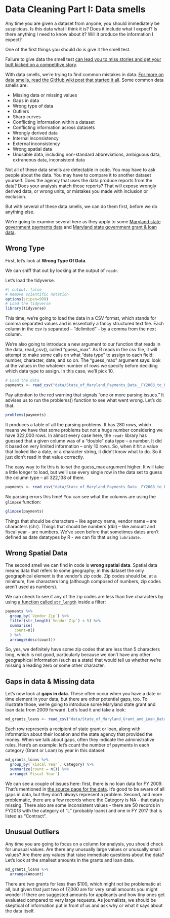 # Data Cleaning Part I: Data smells

Any time you are given a dataset from anyone, you should immediately be suspicious. Is this data what I think it is? Does it include what I expect? Is there anything I need to know about it? Will it produce the information I expect?

One of the first things you should do is give it the smell test.

Failure to give data the smell test [can lead you to miss stories and get your butt kicked on a competitive story](https://source.opennews.org/en-US/learning/handling-data-about-race-and-ethnicity/).

With data smells, we're trying to find common mistakes in data. [For more on data smells, read the GitHub wiki post that started it all](https://github.com/nikeiubel/data-smells/wiki/Ensuring-Accuracy-in-Data-Journalism). Some common data smells are:

-   Missing data or missing values
-   Gaps in data
-   Wrong type of data
-   Outliers
-   Sharp curves
-   Conflicting information within a dataset
-   Conflicting information across datasets
-   Wrongly derived data
-   Internal inconsistency
-   External inconsistency
-   Wrong spatial data
-   Unusable data, including non-standard abbreviations, ambiguous data, extraneous data, inconsistent data

Not all of these data smells are detectable in code. You may have to ask people about the data. You may have to compare it to another dataset yourself. Does the agency that uses the data produce reports from the data? Does your analysis match those reports? That will expose wrongly derived data, or wrong units, or mistakes you made with inclusion or exclusion.

But with several of these data smells, we can do them first, before we do anything else.

We're going to examine several here as they apply to some [Maryland state government payments data](https://opendata.maryland.gov/Budget/State-of-Maryland-Payments-Data-FY2008-to-FY2024/7syw-q4cy) and [Maryland state government grant & loan data](https://opendata.maryland.gov/Budget/State-of-Maryland-Grant-and-Loan-Data-FY2009-to-FY/absk-avps).

## Wrong Type

First, let's look at **Wrong Type Of Data**.

We can sniff that out by looking at the output of `readr`.

Let's load the tidyverse.

```r
#| output: false
# Remove scientific notation
options(scipen=999)
# Load the tidyverse
library(tidyverse)

```

This time, we're going to load the data in a CSV format, which stands for comma separated values and is essentially a fancy structured text file. Each column in the csv is separated -- "delimited" -- by a comma from the next column.

We're also going to introduce a new argument to our function that reads in the data, read_csv(), called "guess_max". As R reads in the csv file, it will attempt to make some calls on what "data type" to assign to each field: number, character, date, and so on. The "guess_max" argument says: look at the values in the whatever number of rows we specify before deciding which data type to assign. In this case, we'll pick 10.

```r
# Load the data
payments <- read_csv("data/State_of_Maryland_Payments_Data__FY2008_to_FY2024.csv", guess_max=10)
```

Pay attention to the red warning that signals "one or more parsing issues." It advises us to run the problems() function to see what went wrong. Let's do that.

```r
problems(payments)
```

It produces a table of all the parsing problems. It has 280 rows, which means we have that some problems but not a huge number considering we have 322,000 rows. In almost every case here, the `readr` library has guessed that a given column was of a "double" data type -- a number. It did it based on very limited information -- only 10 rows. So, when it hit a value that looked like a date, or a character string, it didn't know what to do. So it just didn't read in that value correctly.

The easy way to fix this is to set the guess_max argument higher. It will take a little longer to load, but we'll use every single row in the data set to guess the column type -- all 322,138 of them.

```r
payments <- read_csv("data/State_of_Maryland_Payments_Data__FY2008_to_FY2024.csv", guess_max=373564)
```

No parsing errors this time! You can see what the columns are using the `glimpse` function:

```r
glimpse(payments)
```

Things that should be characters -- like agency name, vendor name -- are characters (chr). Things that should be numbers (dbl) -- like amount and fiscal year -- are numbers. We've seen before that sometimes dates aren't defined as date datatypes by R - we can fix that using `lubridate`.

## Wrong Spatial Data

The second smell we can find in code is **wrong spatial data**. Spatial data means data that refers to some geography; in this dataset the only geographical element is the vendor's zip code. Zip codes should be, at a minimum, five characters long (although composed of numbers, zip codes aren't used as numbers).

We can check to see if any of the zip codes are less than five characters by using [a function called `str_length`](https://stringr.tidyverse.org/reference/str_length.html) inside a filter:

```r
payments %>%
  group_by(`Vendor Zip`) %>%
  filter(str_length(`Vendor Zip`) < 5) %>% 
  summarise(
    count=n()
  ) %>%
  arrange(desc(count))
```

So, yes, we definitely have some zip codes that are less than 5 characters long, which is not good, particularly because we don't have any other geographical information (such as a state) that would tell us whether we're missing a leading zero or some other character.

## Gaps in data & Missing data

Let's now look at **gaps in data**. These often occur when you have a date or time element in your data, but there are other potential gaps, too. To illustrate those, we're going to introduce some Maryland state grant and loan data from 2009 forward. Let's load it and take a look:

```r
md_grants_loans <- read_csv("data/State_of_Maryland_Grant_and_Loan_Data__FY2009_to_FY2022.csv")
```
Each row represents a recipient of state grant or loan, along with information about their location and the state agency that provided the money. When we talk about gaps, often they indicate the administrative rules. Here's an example: let's count the number of payments in each category (Grant or Loan) by year in this dataset:

```r
md_grants_loans %>% 
  group_by(`Fiscal Year`, Category) %>% 
  summarize(count = n()) %>% 
  arrange(`Fiscal Year`)
```
We can see a couple of issues here: first, there is no loan data for FY 2009. That's mentioned in [the source page for the data](https://opendata.maryland.gov/Budget/State-of-Maryland-Grant-and-Loan-Data-FY2009-to-FY/absk-avps). It's good to be aware of all gaps in data, but they don't always represent a problem. Second, and more problematic, there are a few records where the Category is NA - that data is missing. There also are some inconsistent values - there are 50 records in FY2013 with the category of "L" (probably loans) and one in FY 2017 that is listed as "Contract".

## Unusual Outliers

Any time you are going to focus on a column for analysis, you should check for unusual values. Are there any unusually large values or unusually small values? Are there any values that raise immediate questions about the data? Let's look at the smallest amounts in the grants and loan data.

```r
md_grants_loans %>% 
  arrange(Amount)
```

There are two grants for less than $100, which might not be problematic at all, but given that just two of 17,000 are for very small amounts you might wonder if there are suggested amounts for applicants and how tiny ones get evaluated compared to very large requests. As journalists, we should be skeptical of information put in front of us and ask why or what it says about the data itself.

